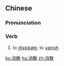 ==Chinese==
{{zh-forms}}

===Pronunciation===
{{zh-pron
|m=xiāosàn
|c=siu1 saan3
|h=pfs=sêu-san
|mn=qz,xm,zz:siau-sàn/qz,xm,zz:siau-sòaⁿ
|cat=v
}}

===Verb===
{{zh-verb}}

# {{lb|zh|of smoke, smell, emotion etc.}} to [[dissipate]], to [[vanish]]

[[ko:消散]]
[[hu:消散]]
[[zh:消散]]